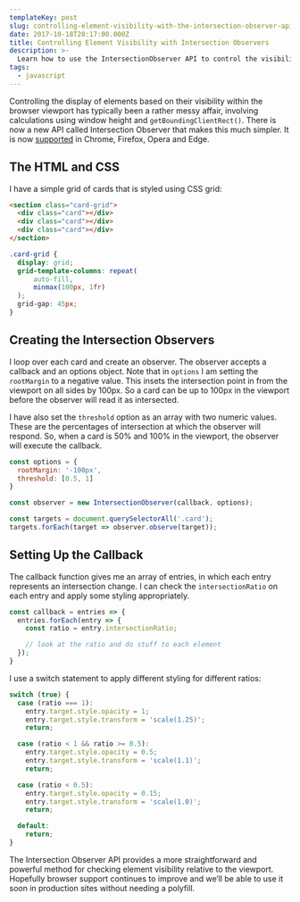```yaml
---
templateKey: post
slug: controlling-element-visibility-with-the-intersection-observer-api
date: 2017-10-18T20:17:00.000Z
title: Controlling Element Visibility with Intersection Observers
description: >-
  Learn how to use the IntersectionObserver API to control the visibility of elements relative to the viewport.
tags:
  - javascript
---
```


Controlling the display of elements based on their visibility within the browser viewport has typically been a rather messy affair, involving calculations using window height and `getBoundingClientRect()`. There is now a new API called Intersection Observer that makes this much simpler. It is now [supported](https://caniuse.com/#feat=intersectionobserver) in Chrome, Firefox, Opera and Edge.

## The HTML and CSS

I have a simple grid of cards that is styled using CSS grid:

```html
<section class="card-grid">
  <div class="card"></div>
  <div class="card"></div>
  <div class="card"></div>
</section>
```

```css
.card-grid {
  display: grid;
  grid-template-columns: repeat(
      auto-fill,
      minmax(100px, 1fr)
  );
  grid-gap: 45px;
}
```

## Creating the Intersection Observers

I loop over each card and create an observer. The observer accepts a callback and an options object. Note that in `options` I am setting the `rootMargin` to a negative value. This insets the intersection point in from the viewport on all sides by 100px. So a card can be up to 100px in the viewport before the observer will read it as intersected.

<Figure caption="The root margin grows or shrinks from each side of the root element’s bounding box before computing intersections.">
  <RootMargin />
</Figure>

I have also set the `threshold` option as an array with two numeric values. These are the percentages of intersection at which the observer will respond. So, when a card is 50% and 100% in the viewport, the observer will execute the callback.

```javascript
const options = {
  rootMargin: '-100px',
  threshold: [0.5, 1]
}
```

```javascript
const observer = new IntersectionObserver(callback, options);

const targets = document.querySelectorAll('.card');
targets.forEach(target => observer.observe(target));
```

## Setting Up the Callback

The callback function gives me an array of entries, in which each entry represents an intersection change. I can check the `intersectionRatio` on each entry and apply some styling appropriately.

<Figure
  wide={true}
  caption="Thresholds indicate at what percentage of the target’s visibility the observer’s callback should be executed."
>
  <Thresholds />
</Figure>

```javascript
const callback = entries => {
  entries.forEach(entry => {
    const ratio = entry.intersectionRatio;

    // look at the ratio and do stuff to each element
  });
}
```

I use a switch statement to apply different styling for different ratios:

```javascript
switch (true) {
  case (ratio === 1):
    entry.target.style.opacity = 1;
    entry.target.style.transform = 'scale(1.25)';
    return;

  case (ratio < 1 && ratio >= 0.5):
    entry.target.style.opacity = 0.5;
    entry.target.style.transform = 'scale(1.1)';
    return;

  case (ratio < 0.5):
    entry.target.style.opacity = 0.15;
    entry.target.style.transform = 'scale(1.0)';
    return;

  default:
    return;
}
```

The Intersection Observer API provides a more straightforward and powerful method for checking element visibility relative to the viewport. Hopefully browser support continues to improve and we’ll be able to use it soon in production sites without needing a polyfill.
